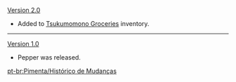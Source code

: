 {{Change History/Header}}
[[Version 2.0]]
*Added to [[Tsukumomono Groceries]] inventory.
----
[[Version 1.0]]
*Pepper was released.
<noinclude>


[[pt-br:Pimenta/Histórico de Mudanças]]
</noinclude>